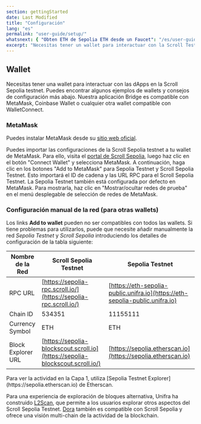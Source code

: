 ```yaml
---
section: gettingStarted
date: Last Modified
title: "Configuración"
lang: "es"
permalink: "user-guide/setup/"
whatsnext: { "Obten ETH de Sepolia ETH desde un Faucet": "/es/user-guide/faucet" }
excerpt: "Necesitas tener un wallet para interactuar con la Scroll Testnet. Puedes encontrar algunas wallets de ejemplo y consejos de configuración aquí."
---
```



## Wallet

Necesitas tener una wallet para interactuar con las dApps en la Scroll Sepolia testnet. Puedes encontrar algunos ejemplos de wallets y consejos de configuración más abajo. Nuestra aplicación Bridge es compatible con MetaMask, Coinbase Wallet o cualquier otra wallet compatible con WalletConnect.

### MetaMask

Puedes instalar MetaMask desde su [sitio web oficial](https://metamask.io/download/).

Puedes importar las configuraciones de la Scroll Sepolia testnet a tu wallet de MetaMask. Para ello, visita el [portal de Scroll Sepolia](https://scroll.io/portal), luego haz clic en el botón "Connect Wallet" y selecciona MetaMask. A continuación, haga clic en los botones "Add to MetaMask" para Sepolia Testnet y Scroll Sepolia Testnet. Esto importará el ID de cadena y las URL RPC para el Scroll Sepolia Testnet. La Sepolia Testnet también está configurada por defecto en MetaMask. Para mostrarla, haz clic en "Mostrar/ocultar redes de prueba" en el menú desplegable de selección de redes de MetaMask.

### Configuración manual de la red (para otras wallets)

Los links **Add to wallet** pueden no ser compatibles con todos las wallets. Si tiene problemas para utilizarlos, puede que necesite añadir manualmente la red _Sepolia Testnet_ y _Scroll Sepolia_ introduciendo los detalles de configuración de la tabla siguiente:

| Nombre de la Red       | Scroll Sepolia Testnet                                                        | Sepolia Testnet                                                              |
| ------------------ | ----------------------------------------------------------------------------- | ---------------------------------------------------------------------------- |
| RPC URL            | [https://sepolia-rpc.scroll.io/](https://sepolia-rpc.scroll.io/)              | [https://eth-sepolia-public.unifra.io](https://eth-sepolia-public.unifra.io) |
| Chain ID           | 534351                                                                        | 11155111                                                                     |
| Currency Symbol    | ETH                                                                           | ETH                                                                          |
| Block Explorer URL | [https://sepolia-blockscout.scroll.io](https://sepolia-blockscout.scroll.io/) | [https://sepolia.etherscan.io](https://sepolia.etherscan.io)                 |

<Aside type="tip" title="Exploradores de bloques adicionales">
  Para ver la actividad en la Capa 1, utiliza [Sepolia Testnet Explorer](https://sepolia.etherscan.io) de Etherscan.

Para una experiencia de exploración de bloques alternativa, Unifra ha construido [L2Scan](https://scroll.l2scan.co/), que permite a los usuarios
explorar otros aspectos del Scroll Sepolia Testnet.
[Dora](https://www.ondora.xyz/network/scroll-sepolia/interactions) también es compatible con Scroll Sepolia y ofrece una visión multi-chain de la actividad de la blockchain.

</Aside>
